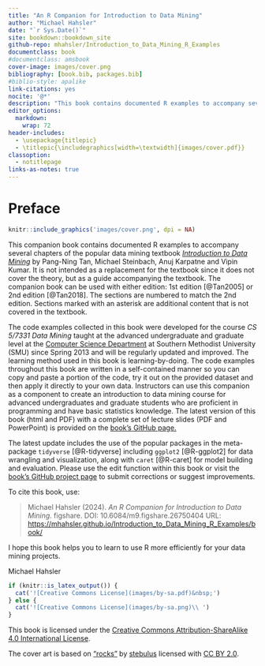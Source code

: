 ```yaml
---
title: "An R Companion for Introduction to Data Mining"
author: "Michael Hahsler"
date: "`r Sys.Date()`"
site: bookdown::bookdown_site
github-repo: mhahsler/Introduction_to_Data_Mining_R_Examples
documentclass: book
#documentclass: amsbook
cover-image: images/cover.png
bibliography: [book.bib, packages.bib]
#biblio-style: apalike
link-citations: yes
nocite: '@*'
description: "This book contains documented R examples to accompany several chapters of the popular data mining textbook _Introduction to Data Mining_ by Pang-Ning Tan, Michael Steinbach and Vipin Kumar."
editor_options: 
  markdown: 
    wrap: 72
header-includes: 
  - \usepackage{titlepic}
  - \titlepic{\includegraphics[width=\textwidth]{images/cover.pdf}}
classoption: 
  - notitlepage
links-as-notes: true
---
```


# Preface {.unnumbered}

```r
knitr::include_graphics('images/cover.png', dpi = NA)
```

This companion book contains documented R examples to accompany several chapters
of the popular data mining textbook [*Introduction to Data
Mining*](https://www-users.cs.umn.edu/~kumar001/dmbook/) by Pang-Ning
Tan, Michael Steinbach, Anuj Karpatne and Vipin Kumar. 
It is not intended as a replacement for the textbook since it does not cover the 
theory, but as a guide accompanying the textbook.
The companion
book can be used with either edition: 1st edition [@Tan2005] or 2nd
edition [@Tan2018]. The sections are numbered to match the 2nd edition. Sections
marked with an asterisk are additional content that is not covered in 
the textbook.

The code examples collected in this book were developed for the course
_CS 5/7331 Data Mining_ taught 
at the advanced undergraduate and graduate level
at the [Computer Science Department](https://www.smu.edu/lyle/departments/cs) at
Southern Methodist University (SMU) since Spring 2013 and will be regularly
updated and improved. 
The learning method used in this book is learning-by-doing. 
The code examples throughout this book are
written in a self-contained manner so you can copy and paste a portion of the code,
try it out on the provided dataset and then apply it directly to your own 
data. Instructors can use this companion as a component to create an 
introduction to data mining course for advanced undergraduates and graduate
students who are proficient in programming and have basic statistics knowledge.
The latest version of this book (html and PDF) 
with a complete set of lecture slides (PDF and PowerPoint) 
is provided on the
[book's GitHub page.](https://github.com/mhahsler/Introduction_to_Data_Mining_R_Examples)

The latest update includes the use of the popular
packages in the meta-package `tidyverse` [@R-tidyverse] including
`ggplot2` [@R-ggplot2] for data wrangling and visualization, along with
`caret` [@R-caret] for model building and evaluation. 
Please use the edit function within this book or visit the [book's
GitHub project
page](https://github.com/mhahsler/Introduction_to_Data_Mining_R_Examples)
to submit corrections or suggest improvements. 

\newpage

To cite this book, use:

> Michael Hahsler (2024). *An R Companion for Introduction to Data
> Mining.* figshare.
> DOI: 10.6084/m9.figshare.26750404
> URL: <https://mhahsler.github.io/Introduction_to_Data_Mining_R_Examples/book/>

I hope this book helps you to learn to use R more efficiently for your
data mining projects.

Michael Hahsler

\vfill


```r
if (knitr::is_latex_output()) {
  cat('![Creative Commons License](images/by-sa.pdf)&nbsp;')
} else {
  cat('![Creative Commons License](images/by-sa.png)\\ ')
}
```

This book is licensed under the [Creative Commons
Attribution-ShareAlike 4.0 International
License](http://creativecommons.org/licenses/by-sa/4.0/).

The cover art is based on
["rocks"](https://www.flickr.com/photos/69017177@N00/5063131410) by
[stebulus](https://www.flickr.com/photos/69017177@N00) licensed with [CC
BY
2.0](https://creativecommons.org/licenses/by/2.0/?ref=ccsearch&atype=rich).
